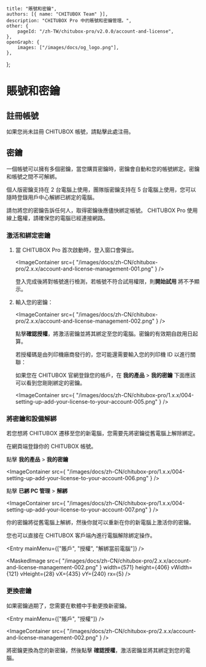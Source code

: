 
	title: "賬號和密鑰",
	authors: [{ name: "CHITUBOX Team" }],
	description: "CHITUBOX Pro 中的賬號和密鑰管理。",
	other: {
		pageId: "/zh-TW/chitubox-pro/v2.0.0/account-and-license",
	},
	openGraph: {
		images: ["/images/docs/og_logo.png"],
	},
};

# 賬號和密鑰

## 註冊帳號

如果您尚未註冊 CHITUBOX 帳號，請點擊<SpanA href="https://cc.chitubox.com/register">此處</SpanA>注冊。

## 密鑰

一個帳號可以擁有多個密鑰，當您購買密鑰時，密鑰會自動和您的帳號綁定。密鑰和帳號之間不可解綁。

個人版密鑰支持在 2 台電腦上使用，團隊版密鑰支持在 5 台電腦上使用，您可以隨時登錄用戶中心解綁已綁定的電腦。

<Admonition type="danger" title="危險">
	請勿將您的密鑰告訴任何人，取得密鑰後應儘快綁定帳號。
</Admonition>

<Admonition type="note" title="注意">
	CHITUBOX Pro 使用線上鑑權，請確保您的電腦已經連接網路。
</Admonition>

### 激活和綁定密鑰

1. 當 CHITUBOX Pro 首次啟動時，登入窗口會彈出。

    <ImageContainer
    	src={
    		"/images/docs/zh-CN/chitubox-pro/2.x.x/account-and-license-management-001.png"
    	}
    />

    <Admonition type="note" title="注意">
    	登入完成後將對帳號進行檢測，若帳號不符合試用權限，則<b>開始試用</b>
    	將不予顯示。
    </Admonition>

1. 輸入您的密鑰：

    <ImageContainer
    	src={
    		"/images/docs/zh-CN/chitubox-pro/2.x.x/account-and-license-management-002.png"
    	}
    />

    點擊**確認授權**，將激活密鑰並將其綁定至您的電腦。密鑰的有效期自啟用日起算。

    若授權碼是由列印機廠商發行的，您可能還需要輸入您的列印機 ID 以進行關聯：

    <LicenseCard size={420} />

    如果您在 CHITUBOX 官網<SpanA href="https://cc.chitubox.com/login">登錄</SpanA>您的帳戶，在 **我的產品** > **我的密鑰** 下面應該可以看到您剛剛綁定的密鑰。

    <ImageContainer
    	src={
    		"/images/docs/zh-CN/chitubox-pro/1.x.x/004-setting-up-add-your-license-to-your-account-005.png"
    	}
    />

### 將密鑰和設備解綁

若您想將 CHITUBOX 遷移至您的新電腦，您需要先將密鑰從舊電腦上解除綁定。

在網頁端<SpanA href="https://cc.chitubox.com/login">登錄你的 CHITUBOX 帳號</SpanA>。

點擊 **我的產品** > **我的密鑰**

<ImageContainer
	src={
		"/images/docs/zh-CN/chitubox-pro/1.x.x/004-setting-up-add-your-license-to-your-account-006.png"
	}
/>

點擊 **已綁 PC 管理** > **解綁**

<ImageContainer
	src={
		"/images/docs/zh-CN/chitubox-pro/1.x.x/004-setting-up-add-your-license-to-your-account-007.png"
	}
/>

你的密鑰將從舊電腦上解綁，然後你就可以重新在你的新電腦上激活你的密鑰。

您也可以直接在 CHITUBOX 客戶端內進行電腦解除綁定操作。

<Entry mainMenu={["賬戶", "授權", "解綁當前電腦"]} />

<MaskedImage
	src={
		"/images/docs/zh-CN/chitubox-pro/2.x.x/account-and-license-management-002.png"
	}
	width={571}
	height={406}
	vWidth={121}
	vHeight={28}
	vX={435}
	vY={240}
	rx={5}
/>

### 更換密鑰

如果密鑰過期了，您需要在軟體中手動更換新密鑰。

<Entry mainMenu={["賬戶", "授權"]} />

<ImageContainer
	src={
		"/images/docs/zh-CN/chitubox-pro/2.x.x/account-and-license-management-002.png"
	}
/>

將密鑰更換為您的新密鑰，然後點擊 **確認授權**，激活密鑰並將其綁定到您的電腦。
